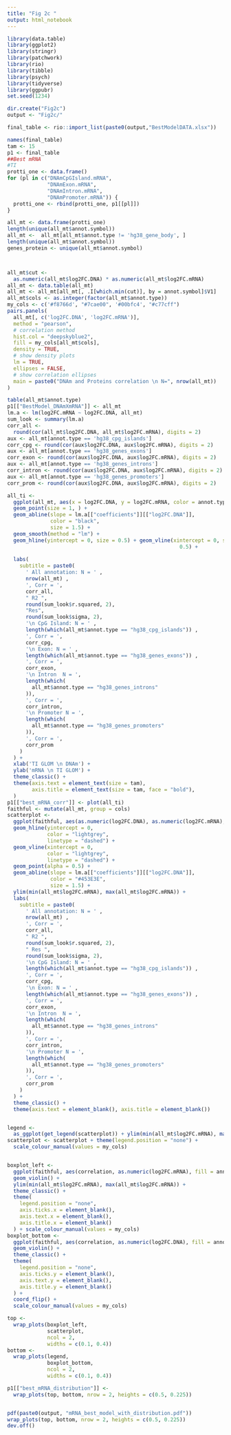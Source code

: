 ---
title: "Fig 2c "
output: html_notebook
---

```{r}
library(data.table)
library(ggplot2)
library(stringr)
library(patchwork)
library(rio)
library(tibble)
library(psych)
library(tidyverse)
library(ggpubr)
set.seed(1234)
```

```{r}
dir.create("Fig2c")
output <- "Fig2c/"
```

```{r}
final_table <- rio::import_list(paste0(output,"BestModelDATA.xlsx"))

```

```{r}
names(final_table)
tam <- 15
p1 <- final_table
##Best mRNA
#TI
protti_one <- data.frame()
for (pl in c("DNAmCpGIsland.mRNA",
             "DNAmExon.mRNA",
             "DNAmIntron.mRNA",
             "DNAmPromoter.mRNA")) {
  protti_one <- rbind(protti_one, p1[[pl]])
}

all_mt <- data.frame(protti_one)
length(unique(all_mt$annot.symbol))
all_mt <-  all_mt[all_mt$annot.type != 'hg38_gene_body', ]
length(unique(all_mt$annot.symbol))
genes_protein <- unique(all_mt$annot.symbol)



all_mt$cut <-
  as.numeric(all_mt$log2FC.DNA) * as.numeric(all_mt$log2FC.mRNA)
all_mt <- data.table(all_mt)
all_mt <- all_mt[all_mt[, .I[which.min(cut)], by = annot.symbol]$V1]
all_mt$cols <- as.integer(factor(all_mt$annot.type))
my_cols <- c('#f8766d', "#7cae00", '#00bfc4', "#c77cff")
pairs.panels(
  all_mt[, c('log2FC.DNA', 'log2FC.mRNA')],
  method = "pearson",
  # correlation method
  hist.col = "deepskyblue2",
  fill = my_cols[all_mt$cols],
  density = TRUE,
  # show density plots
  lm = TRUE,
  ellipses = FALSE,
  # show correlation ellipses
  main = paste0("DNAm and Proteins correlation \n N=", nrow(all_mt))
)

table(all_mt$annot.type)
p1[["BestModel_DNAmXmRNA"]] <- all_mt
lm.a <- lm(log2FC.mRNA ~ log2FC.DNA, all_mt)
sum_look <- summary(lm.a)
corr_all <-
  round(cor(all_mt$log2FC.DNA, all_mt$log2FC.mRNA), digits = 2)
aux <- all_mt[annot.type == 'hg38_cpg_islands']
corr_cpg <- round(cor(aux$log2FC.DNA, aux$log2FC.mRNA), digits = 2)
aux <- all_mt[annot.type == 'hg38_genes_exons']
corr_exon <- round(cor(aux$log2FC.DNA, aux$log2FC.mRNA), digits = 2)
aux <- all_mt[annot.type == 'hg38_genes_introns']
corr_intron <- round(cor(aux$log2FC.DNA, aux$log2FC.mRNA), digits = 2)
aux <- all_mt[annot.type == 'hg38_genes_promoters']
corr_prom <- round(cor(aux$log2FC.DNA, aux$log2FC.mRNA), digits = 2)

all_ti <-
  ggplot(all_mt, aes(x = log2FC.DNA, y = log2FC.mRNA, color = annot.type)) +
  geom_point(size = 1, ) +
  geom_abline(slope = lm.a[["coefficients"]][["log2FC.DNA"]],
              color = "black",
              size = 1.5) +
  geom_smooth(method = "lm") +
  geom_hline(yintercept = 0, size = 0.5) + geom_vline(xintercept = 0, size =
                                                        0.5) +
  
  labs(
    subtitle = paste0(
      ' All annotation: N = ' ,
      nrow(all_mt) ,
      ', Corr = ',
      corr_all,
      " R2 ",
      round(sum_look$r.squared, 2),
      "Res",
      round(sum_look$sigma, 2),
      '\n CpG Island: N = ' ,
      length(which(all_mt$annot.type == "hg38_cpg_islands")) ,
      ', Corr = ',
      corr_cpg,
      '\n Exon: N = ' ,
      length(which(all_mt$annot.type == "hg38_genes_exons")) ,
      ', Corr = ',
      corr_exon,
      '\n Intron  N = ',
      length(which(
        all_mt$annot.type == "hg38_genes_introns"
      )),
      ', Corr = ',
      corr_intron,
      '\n Promoter N = ',
      length(which(
        all_mt$annot.type == "hg38_genes_promoters"
      )),
      ', Corr = ',
      corr_prom
    )
  ) +
  xlab('TI GLOM \n DNAm') +
  ylab('mRNA \n TI GLOM') +
  theme_classic() +
  theme(axis.text = element_text(size = tam),
        axis.title = element_text(size = tam, face = "bold"),
  )
p1[["best_mRNA_corr"]] <- plot(all_ti)
faithful <- mutate(all_mt, group = cols)
scatterplot <-
  ggplot(faithful, aes(as.numeric(log2FC.DNA), as.numeric(log2FC.mRNA), color = annot.type)) +
  geom_hline(yintercept = 0,
             color = "lightgrey",
             linetype = "dashed") +
  geom_vline(xintercept = 0,
             color = "lightgrey",
             linetype = "dashed") +
  geom_point(alpha = 0.5) +
  geom_abline(slope = lm.a[["coefficients"]][["log2FC.DNA"]],
              color = "#453E3E",
              size = 1.5) +
  ylim(min(all_mt$log2FC.mRNA), max(all_mt$log2FC.mRNA)) +
  labs(
    subtitle = paste0(
      ' All annotation: N = ' ,
      nrow(all_mt) ,
      ', Corr = ',
      corr_all,
      " R2 ",
      round(sum_look$r.squared, 2),
      " Res ",
      round(sum_look$sigma, 2),
      '\n CpG Island: N = ' ,
      length(which(all_mt$annot.type == "hg38_cpg_islands")) ,
      ', Corr = ',
      corr_cpg,
      '\n Exon: N = ' ,
      length(which(all_mt$annot.type == "hg38_genes_exons")) ,
      ', Corr = ',
      corr_exon,
      '\n Intron  N = ',
      length(which(
        all_mt$annot.type == "hg38_genes_introns"
      )),
      ', Corr = ',
      corr_intron,
      '\n Promoter N = ',
      length(which(
        all_mt$annot.type == "hg38_genes_promoters"
      )),
      ', Corr = ',
      corr_prom
    )
  ) +
  theme_classic() +
  theme(axis.text = element_blank(), axis.title = element_blank())


legend <-
  as_ggplot(get_legend(scatterplot)) + ylim(min(all_mt$log2FC.mRNA), max(all_mt$log2FC.mRNA))
scatterplot <- scatterplot + theme(legend.position = "none") +
  scale_colour_manual(values = my_cols)


boxplot_left <-
  ggplot(faithful, aes(correlation, as.numeric(log2FC.mRNA), fill = annot.type)) +
  geom_violin() +
  ylim(min(all_mt$log2FC.mRNA), max(all_mt$log2FC.mRNA)) +
  theme_classic() +
  theme(
    legend.position = "none",
    axis.ticks.x = element_blank(),
    axis.text.x = element_blank(),
    axis.title.x = element_blank()
  ) + scale_colour_manual(values = my_cols)
boxplot_bottom <-
  ggplot(faithful, aes(correlation, as.numeric(log2FC.DNA), fill = annot.type)) +
  geom_violin() +
  theme_classic() +
  theme(
    legend.position = "none",
    axis.ticks.y = element_blank(),
    axis.text.y = element_blank(),
    axis.title.y = element_blank()
  ) +
  coord_flip() +
  scale_colour_manual(values = my_cols)

top <-
  wrap_plots(boxplot_left,
             scatterplot,
             ncol = 2,
             widths = c(0.1, 0.4))
bottom <-
  wrap_plots(legend,
             boxplot_bottom,
             ncol = 2,
             widths = c(0.1, 0.4))

p1[["best_mRNA_distribution"]] <-
  wrap_plots(top, bottom, nrow = 2, heights = c(0.5, 0.225))


pdf(paste0(output, "mRNA_best_model_with_distribution.pdf"))
wrap_plots(top, bottom, nrow = 2, heights = c(0.5, 0.225))
dev.off()
```

